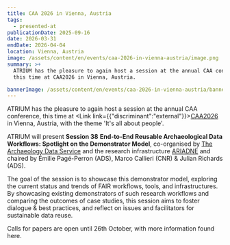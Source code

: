 ```yaml
---
title: CAA 2026 in Vienna, Austria
tags:
  - presented-at
publicationDate: 2025-09-16
date: 2026-03-31
endDate: 2026-04-04
location: Vienna, Austria
image: /assets/content/en/events/caa-2026-in-vienna-austria/image.png
summary: >+
  ATRIUM has the pleasure to again host a session at the annual CAA conference,
  this time at CAA2026 in Vienna, Austria. 

bannerImage: /assets/content/en/events/caa-2026-in-vienna-austria/bannerImage.png
---
```

ATRIUM has the pleasure to again host a session at the annual CAA conference, this time at <Link link={{"discriminant":"external"}}>[CAA2026](https://2026.caaconference.org)</Link> in Vienna, Austria, with the theme 'It's all about people'.&#x20;

ATRIUM will present **Session 38** **End-to-End Reusable Archaeological Data Workflows: Spotlight on the Demonstrator Model**, co-organised by [The Archaeology Data Service](%5Bhttps://archaeologydataservice.ac.uk/%5D\(https://archaeologydataservice.ac.uk/\)) and the research infrastructure [ARIADNE](https://www.ariadne-research-infrastructure.eu) and chaired by Émilie Pagé-Perron (ADS), Marco Callieri (CNR) & Julian Richards (ADS).&#x20;

The goal of the session is to showcase this demonstrator model, exploring the current status and trends of FAIR workflows, tools, and infrastructures. By showcasing existing demonstrators of such research workflows and comparing the outcomes of case studies, this session aims to foster dialogue & best practices, and reflect on issues and facilitators for sustainable data reuse.

Calls for papers are open until 26th October, with more information found here.

<Figure src="/assets/content/en/events/caa-2026-in-vienna-austria/screenshot-2025-09-16-at-10.01.31.png" alt="Three blue circles are overlapping, showing graphics of Vienna's tourist highlights. Overlaying this is the text CAA2026, Vienna and 'It's all about people'. " alignment="stretch">

</Figure>
